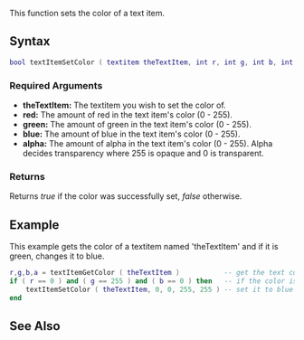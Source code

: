 
{{Server function}}
This function sets the color of a text item.

==Syntax== 
<syntaxhighlight lang="lua">
bool textItemSetColor ( textitem theTextItem, int r, int g, int b, int a )              
</syntaxhighlight> 

===Required Arguments=== 
*'''theTextItem:''' The textitem you wish to set the color of.
*'''red:''' The amount of red in the text item's color (0 - 255).
*'''green:''' The amount of green in the text item's color (0 - 255).
*'''blue:''' The amount of blue in the text item's color (0 - 255).
*'''alpha:''' The amount of alpha in the text item's color (0 - 255). Alpha decides transparency where 255 is opaque and 0 is transparent.

===Returns===
Returns ''true'' if the color was successfully set, ''false'' otherwise.

==Example== 
This example gets the color of a textitem named 'theTextItem' and if it is green, changes it to blue.
<syntaxhighlight lang="lua">
r,g,b,a = textItemGetColor ( theTextItem )           -- get the text color and store it in the variables 'r', 'g', 'b' and 'a'
if ( r == 0 ) and ( g == 255 ) and ( b == 0 ) then   -- if the color is green
    textItemSetColor ( theTextItem, 0, 0, 255, 255 ) -- set it to blue
end
</syntaxhighlight>

==See Also==
{{Text functions}}